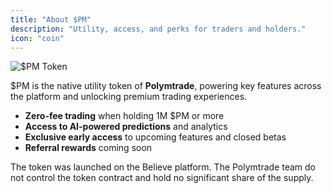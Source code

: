 ```yaml
---
title: "About $PM"
description: "Utility, access, and perks for traders and holders."
icon: "coin"
---
```


<img src="/images/pm.png" alt="$PM Token" class="rounded-md" />

$PM is the native utility token of **Polymtrade**, powering key features across the platform and unlocking premium trading experiences.

- **Zero-fee trading** when holding 1M $PM or more
- **Access to AI-powered predictions** and analytics
- **Exclusive early access** to upcoming features and closed betas
- **Referral rewards** coming soon

The token was launched on the Believe platform. The Polymtrade team do not control the token contract and hold no significant share of the supply.
